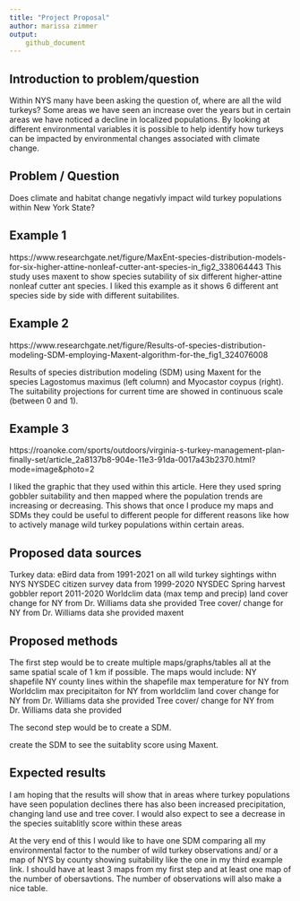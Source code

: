 ```yaml
---
title: "Project Proposal"
author: marissa zimmer 
output: 
    github_document
---
```

## Introduction to problem/question ##

Within NYS many have been asking the question of, where are all the wild turkeys? 
 Some areas we have seen an increase over the years but in certain areas we have 
 noticed a decline in localized populations. By looking at different environmental variables 
 it is possible to help identify how turkeys can be impacted by environmental changes 
 associated with climate change. 


## Problem / Question ##
Does climate and habitat change negativly impact wild turkey populations within New York State?

## Example 1##
  https://www.researchgate.net/figure/MaxEnt-species-distribution-models-for-six-higher-attine-nonleaf-cutter-ant-species-in_fig2_338064443 
This study uses maxent to show species sutability of six different
higher-attine nonleaf cutter ant species. I liked this example as it shows
6 different ant species side by side with different suitabilites. 
  

## Example 2##
https://www.researchgate.net/figure/Results-of-species-distribution-modeling-SDM-employing-Maxent-algorithm-for-the_fig1_324076008

Results of species distribution modeling (SDM) using Maxent for 
the species Lagostomus maximus (left column) and Myocastor coypus (right). The 
suitability projections for current time are showed in continuous scale
(between 0 and 1). 

## Example 3 ##
https://roanoke.com/sports/outdoors/virginia-s-turkey-management-plan-finally-set/article_2a8137b8-904e-11e3-91da-0017a43b2370.html?mode=image&photo=2

I liked the graphic that they used within this article. 
Here they used spring gobbler suitability and then 
mapped where the population trends are increasing or 
decreasing. This shows that once I produce my maps and SDMs they could be useful
to different people for different reasons like how to actively manage wild
turkey populations within certain areas. 


## Proposed data sources ##
Turkey data: 
  eBird data from 1991-2021 on all wild turkey sightings withn NYS
  NYSDEC citizen survey data from 1999-2020
  NYSDEC Spring harvest gobbler report 2011-2020
  Worldclim data (max temp and precip)
  land cover change for NY from Dr. Williams data she provided
  Tree cover/ change for NY from Dr. Williams data she provided
  maxent

## Proposed methods
The first step would be to create multiple maps/graphs/tables all at the same spatial scale
of 1 km if possible. The maps would include: 
  NY shapefile 
  NY county lines within the shapefile 
  max temperature for NY from Worldclim 
  max precipitaiton for NY from worldclim
  land cover change for NY from Dr. Williams data she provided
  Tree cover/ change for NY from Dr. Williams data she provided

  
The second step would be to create a SDM. 

  create the SDM to see the suitablity score using Maxent. 
  
## Expected results ##
 I am hoping that the results will show that in areas where turkey populations have seen population
 declines there has also been increased precipitation, changing land use and tree cover.
 I would also expect to see a decrease in the species suitablitly score within these areas 
 

At the very end of this I would like to have one SDM comparing all my environmental factor
to the number of wild turkey observations and/ or a map of NYS by county showing suitability like the one
in my third example link. 
I should have at least 3 maps from my first step and at 
least one map of the number of obersavtions. The number of observations will also make a nice table. 


